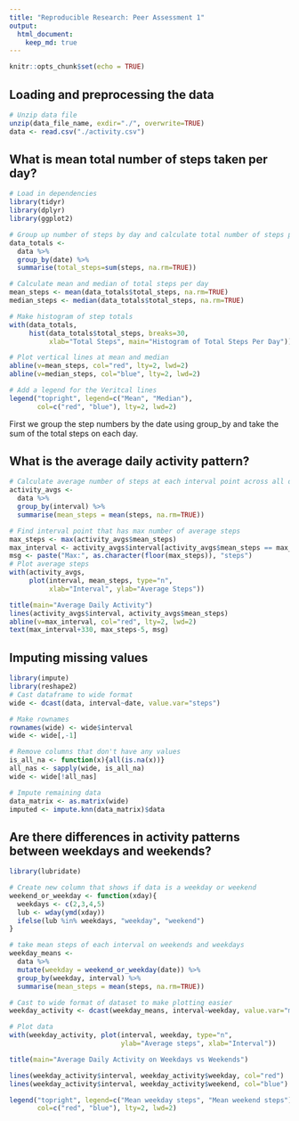 ```yaml
---
title: "Reproducible Research: Peer Assessment 1"
output: 
  html_document:
    keep_md: true
---
```


```r
knitr::opts_chunk$set(echo = TRUE)
```

## Loading and preprocessing the data
```r
# Unzip data file
unzip(data_file_name, exdir="./", overwrite=TRUE)
data <- read.csv("./activity.csv")
```


## What is mean total number of steps taken per day?
```r
# Load in dependencies
library(tidyr)
library(dplyr)
library(ggplot2)

# Group up number of steps by day and calculate total number of steps per day
data_totals <-
  data %>%
  group_by(date) %>%
  summarise(total_steps=sum(steps, na.rm=TRUE))

# Calculate mean and median of total steps per day
mean_steps <- mean(data_totals$total_steps, na.rm=TRUE)
median_steps <- median(data_totals$total_steps, na.rm=TRUE)

# Make histogram of step totals
with(data_totals,
     hist(data_totals$total_steps, breaks=30,
          xlab="Total Steps", main="Histogram of Total Steps Per Day"))

# Plot vertical lines at mean and median
abline(v=mean_steps, col="red", lty=2, lwd=2)
abline(v=median_steps, col="blue", lty=2, lwd=2)

# Add a legend for the Veritcal lines
legend("topright", legend=c("Mean", "Median"),
       col=c("red", "blue"), lty=2, lwd=2)
```
First we group the step numbers by the date using group_by and take the sum of the total steps on each day.

## What is the average daily activity pattern?
```r
# Calculate average number of steps at each interval point across all days
activity_avgs <-
  data %>%
  group_by(interval) %>%
  summarise(mean_steps = mean(steps, na.rm=TRUE))

# Find interval point that has max number of average steps
max_steps <- max(activity_avgs$mean_steps)
max_interval <- activity_avgs$interval[activity_avgs$mean_steps == max_steps]
msg <- paste("Max:", as.character(floor(max_steps)), "steps")
# Plot average steps 
with(activity_avgs,
     plot(interval, mean_steps, type="n",
          xlab="Interval", ylab="Average Steps"))

title(main="Average Daily Activity")
lines(activity_avgs$interval, activity_avgs$mean_steps)
abline(v=max_interval, col="red", lty=2, lwd=2)
text(max_interval+330, max_steps-5, msg)
```


## Imputing missing values
```r
library(impute)
library(reshape2)
# Cast dataframe to wide format
wide <- dcast(data, interval~date, value.var="steps")

# Make rownames
rownames(wide) <- wide$interval
wide <- wide[,-1]

# Remove columns that don't have any values
is_all_na <- function(x){all(is.na(x))}
all_nas <- sapply(wide, is_all_na)
wide <- wide[!all_nas]

# Impute remaining data
data_matrix <- as.matrix(wide)
imputed <- impute.knn(data_matrix)$data


```


## Are there differences in activity patterns between weekdays and weekends?
```r
library(lubridate)

# Create new column that shows if data is a weekday or weekend
weekend_or_weekday <- function(xday){
  weekdays <- c(2,3,4,5)
  lub <- wday(ymd(xday))
  ifelse(lub %in% weekdays, "weekday", "weekend")
}

# take mean steps of each interval on weekends and weekdays
weekday_means <- 
  data %>%
  mutate(weekday = weekend_or_weekday(date)) %>%
  group_by(weekday, interval) %>%
  summarise(mean_steps = mean(steps, na.rm=TRUE))

# Cast to wide format of dataset to make plotting easier
weekday_activity <- dcast(weekday_means, interval~weekday, value.var="mean_steps")

# Plot data
with(weekday_activity, plot(interval, weekday, type="n",
                            ylab="Average steps", xlab="Interval"))

title(main="Average Daily Activity on Weekdays vs Weekends")

lines(weekday_activity$interval, weekday_activity$weekday, col="red")
lines(weekday_activity$interval, weekday_activity$weekend, col="blue")

legend("topright", legend=c("Mean weekday steps", "Mean weekend steps"),
       col=c("red", "blue"), lty=2, lwd=2)
```


